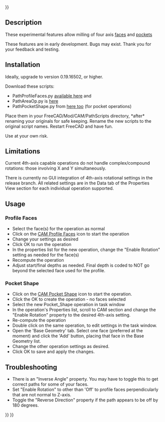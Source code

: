 <languages/>
{{UnfinishedDocu{{#translation:}}}}
<translate>

<!--T:20-->
{{Docnav
|[[CAM_Postprocessor_Customization|Postprocessor Customization]]
|[[CAM_Preferences|Preferences]]
|[[CAM_Workbench|CAM]]
|IconL=
|IconR=
|IconC=Workbench_CAM.svg
}}

</translate>
{{TOCright}}
<translate>

==Description== <!--T:1-->

<!--T:2-->
These experimental features allow milling of four axis [https://forum.freecad.org/viewtopic.php?f=15&t=36773 faces] and [https://forum.freecad.org/viewtopic.php?f=15&t=35867 pockets]

<!--T:3-->
These features are in early development. Bugs may exist. Thank you for your feedback and testing.

== Installation == <!--T:4-->

<!--T:5-->
Ideally, upgrade to version 0.19.16502, or higher.

<!--T:6-->
Download these scripts:

<!--T:7-->
* PathProfileFaces.py [https://forum.freecad.org/viewtopic.php?f=15&t=36773 available here] and
* PathAreaOp.py is [https://forum.freecad.org/viewtopic.php?f=15&t=35867 here]
* PathPocketShape.py from [https://forum.freecad.org/viewtopic.php?f=15&t=35867 here too] (for pocket operations)

<!--T:8-->
Place them in your FreeCAD/Mod/CAM/PathScripts directory, *after* renaming your originals for safe keeping. Rename the new scripts to the original script names. Restart FreeCAD and have fun. 

<!--T:9-->
Use at your own risk.

== Limitations == <!--T:10-->

<!--T:11-->
Current 4th-axis capable operations do not handle complex/compound rotations: those involving X and Y simultaneously.

<!--T:12-->
There is currently no GUI integration of 4th-axis rotational settings in the release branch.  All related settings are in the Data tab of the Properties View section for each individual operation supported.

==Usage== <!--T:13-->

=== Profile Faces === <!--T:14-->

<!--T:15-->
* Select the face(s) for the operation as normal
* Click on the [[CAM_Profile#Profile_Face_operation|CAM Profile Faces]] icon to start the operation
* Change your settings as desired
* Click OK to run the operation
* In the properties list for the new operation, change the "Enable Rotation" setting as needed for the face(s)
* Recompute the operation
* Adjust start/final depths as needed. Final depth is coded to NOT go beyond the selected face used for the profile.

=== Pocket Shape === <!--T:16-->

<!--T:17-->
* Click on the [[CAM_Pocket_Shape|CAM Pocket Shape]] icon to start the operation.
* Click the OK to create the operation - no faces selected
* Select the new Pocket_Shape operation in task window
* In the operation's Properties list, scroll to CAM section and change the "Enable Rotation" property to the desired 4th-axis setting.
* Re-compute the operation
* Double click on the same operation, to edit settings in the task window.
* Open the 'Base Geometry' tab. Select one face (preferred at the moment) and click the 'Add' button, placing that face in the Base Geometry list.
* Change the other operation settings as desired.
* Click OK to save and apply the changes.

== Troubleshooting == <!--T:18-->

<!--T:19-->
*There is an "Inverse Angle" property. You may have to toggle this to get correct paths for some of your faces.
*Set "Enable Rotation" to other than 'Off' to profile faces perpendicularly that are not normal to Z-axis.
*Toggle the "Reverse Direction" property if the path appears to be off by 180 degrees.


<!--T:21-->
{{Docnav
|[[CAM_Postprocessor_Customization|Postprocessor Customization]]
|[[CAM_Preferences|Preferences]]
|[[CAM_Workbench|CAM]]
|IconL=
|IconR=
|IconC=Workbench_CAM.svg
}}

</translate>
{{CAM_Tools_navi{{#translation:}}}}
{{Userdocnavi{{#translation:}}}}
